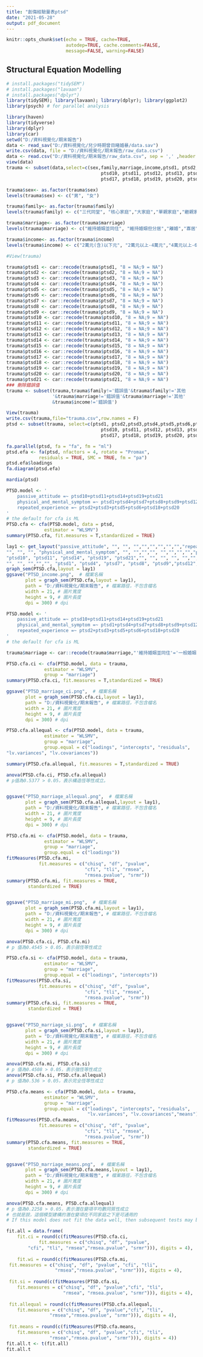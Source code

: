 ---
title: "創傷經驗量表ptsd"
date: "2021-05-28"
output: pdf_document
---

```{r setup, include=FALSE}
knitr::opts_chunk$set(echo = TRUE, cache=TRUE,
                      autodep=TRUE, cache.comments=FALSE,
                      message=FALSE, warning=FALSE)
```


## Structural Equation Modelling

```{r install.packages}
# install.packages("tidySEM")
# install.packages("lavaan")
# install.packages("dplyr")
library(tidySEM); library(lavaan); library(dplyr); library(ggplot2)
library(psych) # for parallel analysis

```

```{r input data}
library(haven)
library(tidyverse)
library(dplyr)
library(car)
setwd("D:/資料視覺化/期末報告")
data <- read_sav("D:/資料視覺化/兒少時期曾目睹婚暴/data.sav")
write.csv(data, file = "D:/資料視覺化/期末報告/raw_data.csv")
data <- read.csv("D:/資料視覺化/期末報告/raw_data.csv", sep = ',' ,header = T)
view(data)
trauma <- subset(data,select=c(sex,family,marriage,income,ptsd1, ptsd2,ptsd3,ptsd4,ptsd5,ptsd6,ptsd7,ptsd8,ptsd9,
                                   ptsd10, ptsd11, ptsd12, ptsd13, ptsd14, ptsd15, ptsd16,
                                   ptsd17, ptsd18, ptsd19, ptsd20, ptsd21))

trauma$sex<- as.factor(trauma$sex)
levels(trauma$sex) <- c("男", "女")

trauma$family<- as.factor(trauma$family)
levels(trauma$family) <- c("三代同堂", "核心家庭","大家庭","單親家庭","繼親家庭","隔代教養家庭","其他","錯誤值")

trauma$marriage<- as.factor(trauma$marriage)
levels(trauma$marriage) <- c("維持婚姻並同住", "維持婚姻但分居","離婚","寡居","再婚","其他","錯誤值")

trauma$income<- as.factor(trauma$income)
levels(trauma$income) <- c("2萬元(含)以下元", "2萬元以上-4萬元","4萬元以上-6萬元","6萬元以上-8萬元","8萬元以上-10萬元","10萬元以上","錯誤值")

#View(trauma)

trauma$ptsd1 <- car::recode(trauma$ptsd1, "8 = NA;9 = NA")
trauma$ptsd2 <- car::recode(trauma$ptsd2, "8 = NA;9 = NA")
trauma$ptsd3 <- car::recode(trauma$ptsd3, "8 = NA;9 = NA")
trauma$ptsd4 <- car::recode(trauma$ptsd4, "8 = NA;9 = NA")
trauma$ptsd5 <- car::recode(trauma$ptsd5, "8 = NA;9 = NA")
trauma$ptsd6 <- car::recode(trauma$ptsd6, "8 = NA;9 = NA")
trauma$ptsd7 <- car::recode(trauma$ptsd7, "8 = NA;9 = NA")
trauma$ptsd8 <- car::recode(trauma$ptsd8, "8 = NA;9 = NA")
trauma$ptsd9 <- car::recode(trauma$ptsd9, "8 = NA;9 = NA")
trauma$ptsd10 <- car::recode(trauma$ptsd10, "8 = NA;9 = NA")
trauma$ptsd11 <- car::recode(trauma$ptsd11, "8 = NA;9 = NA")
trauma$ptsd12 <- car::recode(trauma$ptsd12, "8 = NA;9 = NA")
trauma$ptsd13 <- car::recode(trauma$ptsd13, "8 = NA;9 = NA")
trauma$ptsd14 <- car::recode(trauma$ptsd14, "8 = NA;9 = NA")
trauma$ptsd15 <- car::recode(trauma$ptsd15, "8 = NA;9 = NA")
trauma$ptsd16 <- car::recode(trauma$ptsd16, "8 = NA;9 = NA")
trauma$ptsd17 <- car::recode(trauma$ptsd17, "8 = NA;9 = NA")
trauma$ptsd18 <- car::recode(trauma$ptsd18, "8 = NA;9 = NA")
trauma$ptsd19 <- car::recode(trauma$ptsd19, "8 = NA;9 = NA")
trauma$ptsd20 <- car::recode(trauma$ptsd20, "8 = NA;9 = NA")
trauma$ptsd21 <- car::recode(trauma$ptsd21, "8 = NA;9 = NA")
### 刪除錯誤值
trauma <- subset(trauma,trauma$family!='錯誤值'&trauma$family!='其他
                 '&trauma$marriage!='錯誤值'&trauma$marriage!='其他'
                 &trauma$income!='錯誤值')

View(trauma)
write.csv(trauma,file="trauma.csv",row.names = F)
ptsd <- subset(trauma, select=c(ptsd1, ptsd2,ptsd3,ptsd4,ptsd5,ptsd6,ptsd7,ptsd8,ptsd9,
                                   ptsd10, ptsd11, ptsd12, ptsd13, ptsd14, ptsd15, ptsd16,
                                   ptsd17, ptsd18, ptsd19, ptsd20, ptsd21))

```

```{r efa.PD}
fa.parallel(ptsd, fa = "fa", fm = "ml")
ptsd.efa <- fa(ptsd, nfactors = 4, rotate = "Promax",
            residuals = TRUE, SMC = TRUE, fm = "pa")
ptsd.efa$loadings
fa.diagram(ptsd.efa)
```


```{r cfa.mardia}
mardia(ptsd)
```


```{r cfa.PD}
PTSD.model <- '
    passive_attitude =~ ptsd10+ptsd11+ptsd14+ptsd19+ptsd21
    physical_and_mental_symptom =~ ptsd1+ptsd4+ptsd7+ptsd8+ptsd9+ptsd12+ptsd13+ptsd15+ptsd16+ptsd17
    repeated_experience =~ ptsd2+ptsd3+ptsd5+ptsd6+ptsd18+ptsd20
'
# the default for cfa is ML
PTSD.cfa <- cfa(PTSD.model, data = ptsd,
              estimator = "WLSMV")
summary(PTSD.cfa, fit.measures = T,standardized = TRUE)

lay1 <- get_layout("passive_attitude", "", "", "","","","","","","repeated_experience","","","","ptsd2","ptsd3","",
"", "", "", "physical_and_mental_symptom", "", "","","", "","","","","ptsd5","ptsd6",
"ptsd10", "ptsd11", "ptsd14", "ptsd19", "ptsd21","", "", "", "", "","","","","ptsd18","ptsd20",
"", "", "","","", "ptsd1", "ptsd4", "ptsd7", "ptsd8", "ptsd9","ptsd12","ptsd13","ptsd15","ptsd16","ptsd17",rows = 4)
graph_sem(PTSD.cfa,layout = lay1)
ggsave("PTSD_income.png",  # 檔案名稱
       plot = graph_sem(PTSD.cfa,layout = lay1),   
       path = "D:/資料視覺化/期末報告", # 檔案路徑，不包含檔名
       width = 21, # 圖片寬度
       height = 9, # 圖片長度
       dpi = 300) # dpi
```

```{r cfa.ci}
PTSD.model <- '
    passive_attitude =~ ptsd10+ptsd11+ptsd14+ptsd19+ptsd21
    physical_and_mental_symptom =~ ptsd1+ptsd4+ptsd7+ptsd8+ptsd9+ptsd12+ptsd13+ptsd15+ptsd16+ptsd17
    repeated_experience =~ ptsd2+ptsd3+ptsd5+ptsd6+ptsd18+ptsd20
'
# the default for cfa is ML

trauma$marriage <- car::recode(trauma$marriage,"'維持婚姻並同住'='一般婚姻關係'; '維持婚姻但分居'='特殊婚姻關係';'離婚'='特殊婚姻關係';'寡居'='特殊婚姻關係';'再婚'='特殊婚姻關係'")

PTSD.cfa.ci <- cfa(PTSD.model, data = trauma,
              estimator = "WLSMV",
              group = "marriage")
summary(PTSD.cfa.ci, fit.measures = T,standardized = TRUE)

ggsave("PTSD_marriage_ci.png",  # 檔案名稱
       plot = graph_sem(PTSD.cfa.ci,layout = lay1),   
       path = "D:/資料視覺化/期末報告", # 檔案路徑，不包含檔名
       width = 21, # 圖片寬度
       height = 9, # 圖片長度
       dpi = 300) # dpi
```
```{r cfa.allequal}
PTSD.cfa.allequal <- cfa(PTSD.model, data = trauma,
              estimator = "WLSMV",
              group = "marriage",
              group.equal = c("loadings", "intercepts", "residuals",
"lv.variances", "lv.covariances"))

summary(PTSD.cfa.allequal, fit.measures = T,standardized = TRUE)

anova(PTSD.cfa.ci, PTSD.cfa.allequal) 
# p值為0.5377 > 0.05，表示構造恆等性成立。


ggsave("PTSD_marriage_allequal.png",  # 檔案名稱
       plot = graph_sem(PTSD.cfa.allequal,layout = lay1),   
       path = "D:/資料視覺化/期末報告", # 檔案路徑，不包含檔名
       width = 21, # 圖片寬度
       height = 9, # 圖片長度
       dpi = 300) # dpi
```

```{r cfa.mi}
PTSD.cfa.mi <- cfa(PTSD.model, data = trauma,
              estimator = "WLSMV",
              group = "marriage",
              group.equal = c("loadings"))
fitMeasures(PTSD.cfa.mi,
            fit.measures = c("chisq", "df", "pvalue",
                             "cfi", "tli", "rmsea", 
                             "rmsea.pvalue", "srmr"))
summary(PTSD.cfa.mi, fit.measures = TRUE,
        standardized = TRUE)


ggsave("PTSD_marriage_mi.png",  # 檔案名稱
       plot = graph_sem(PTSD.cfa.mi,layout = lay1),   
       path = "D:/資料視覺化/期末報告", # 檔案路徑，不包含檔名
       width = 21, # 圖片寬度
       height = 9, # 圖片長度
       dpi = 300) # dpi
```
```{r cfa.ci.vs.cfa.mi}
anova(PTSD.cfa.ci, PTSD.cfa.mi) 
# p 值為0.4545 > 0.05，表示弱恆等性成立
```

```{r cfa.si}
PTSD.cfa.si <- cfa(PTSD.model, data = trauma,
              estimator = "WLSMV",
              group = "marriage",
              group.equal = c("loadings", "intercepts"))
fitMeasures(PTSD.cfa.si,
            fit.measures = c("chisq", "df", "pvalue",
                             "cfi", "tli", "rmsea", 
                             "rmsea.pvalue", "srmr"))
summary(PTSD.cfa.si, fit.measures = TRUE,
        standardized = TRUE)


ggsave("PTSD_marriage_si.png",  # 檔案名稱
       plot = graph_sem(PTSD.cfa.si,layout = lay1),   
       path = "D:/資料視覺化/期末報告", # 檔案路徑，不包含檔名
       width = 21, # 圖片寬度
       height = 9, # 圖片長度
       dpi = 300) # dpi
```

```{r cfa.mi.vs.cfa.si}
anova(PTSD.cfa.mi, PTSD.cfa.si)
# p 值為0.4508 > 0.05，表示強恆等性成立
anova(PTSD.cfa.si, PTSD.cfa.allequal)
# p 值為0.536 > 0.05，表示完全恆等性成立
```

```{r cfa.PD}
PTSD.cfa.means <- cfa(PTSD.model, data = trauma,
              estimator = "WLSMV",
              group = "marriage",
              group.equal = c("loadings", "intercepts", "residuals",
                              "lv.variances", "lv.covariances","means"))
fitMeasures(PTSD.cfa.means,
            fit.measures = c("chisq", "df", "pvalue",
                             "cfi", "tli", "rmsea", 
                             "rmsea.pvalue", "srmr"))
summary(PTSD.cfa.means, fit.measures = TRUE,
        standardized = TRUE)


ggsave("PTSD_marriage_means.png",  # 檔案名稱
       plot = graph_sem(PTSD.cfa.means,layout = lay1),   
       path = "D:/資料視覺化/期末報告", # 檔案路徑，不包含檔名
       width = 21, # 圖片寬度
       height = 9, # 圖片長度
       dpi = 300) # dpi
```


```{r cfa.ci.vs.cfa.mi.vs.cfa.si}
anova(PTSD.cfa.means, PTSD.cfa.allequal) 
# p 值為0.2258 > 0.05，表示潛在變項平均數同質性成立
# 也就是說，這個模型建構的潛在變項在不同家庭之下是可通用的
# If this model does not fit the data well, then subsequent tests may be conducted to isolate specific group differences.
```

```{r fit}
fit.all = data.frame(
    fit.ci = round(c(fitMeasures(PTSD.cfa.ci,
            fit.measures = c("chisq", "df", "pvalue",
        "cfi", "tli", "rmsea","rmsea.pvalue", "srmr"))), digits = 4),
    
    fit.wi = round(c(fitMeasures(PTSD.cfa.mi,
 fit.measures = c("chisq", "df", "pvalue", "cfi", "tli",
                  "rmsea","rmsea.pvalue", "srmr"))), digits = 4),
    
 fit.si = round(c(fitMeasures(PTSD.cfa.si,
    fit.measures = c("chisq", "df", "pvalue","cfi", "tli",
                     "rmsea", "rmsea.pvalue", "srmr"))), digits = 4),
 
 fit.allequal = round(c(fitMeasures(PTSD.cfa.allequal,
    fit.measures = c("chisq", "df", "pvalue","cfi", "tli",
                "rmsea","rmsea.pvalue", "srmr"))), digits = 4),
 
 fit.means = round(c(fitMeasures(PTSD.cfa.means,
    fit.measures = c("chisq", "df", "pvalue","cfi", "tli",
                "rmsea","rmsea.pvalue", "srmr"))), digits = 4))
fit.all.t <- t(fit.all)
fit.all.t
```


